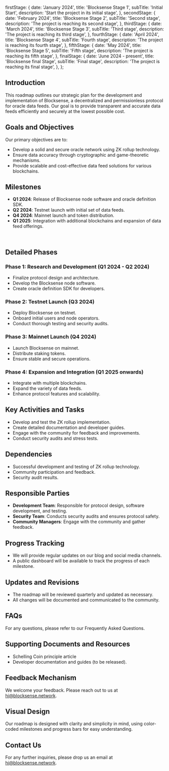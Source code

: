 
  firstStage: {
    date: 'January 2024',
    title: 'Blocksense Stage 1',
    subTitle: 'Initial Start',
    description: 'Start the project in its initial stage',
  },
  secondStage: {
    date: 'February 2024',
    title: 'Blocksense Stage 2',
    subTitle: 'Second stage',
    description: 'The project is reaching its second stage',
  },
  thirdStage: {
    date: 'March 2024',
    title: 'Blocksense Stage 3',
    subTitle: 'Third stage',
    description: 'The project is reaching its third stage',
  },
  fourthStage: {
    date: 'April 2024',
    title: 'Blocksense Stage 4',
    subTitle: 'Fourth stage',
    description: 'The project is reaching its fourth stage',
  },
  fifthStage: {
    date: 'May 2024',
    title: 'Blocksense Stage 5',
    subTitle: 'Fifth stage',
    description: 'The project is reaching its fifth stage',
  },
  finalStage: {
    date: 'June 2024 - present',
    title: 'Blocksense final Stage',
    subTitle: 'Final stage',
    description: 'The project is reaching its final stage',
  },
};

## Introduction
This roadmap outlines our strategic plan for the development and implementation of Blocksense, a decentralized and permissionless protocol for oracle data feeds. Our goal is to provide transparent and accurate data feeds efficiently and securely at the lowest possible cost.

## Goals and Objectives
Our primary objectives are to:
- Develop a solid and secure oracle network using ZK rollup technology.
- Ensure data accuracy through cryptographic and game-theoretic mechanisms.
- Provide scalable and cost-effective data feed solutions for various blockchains.

## Milestones
- **Q1 2024**: Release of Blocksense node software and oracle definition SDK.
- **Q2 2024**: Testnet launch with initial set of data feeds.
- **Q4 2024**: Mainnet launch and token distribution.
- **Q1 2025**: Integration with additional blockchains and expansion of data feed offerings.

&nbsp;
<RoadMap roadMapConfig={roadMapConfig}/>
&nbsp;

## Detailed Phases
### Phase 1: Research and Development (Q1 2024 - Q2 2024)
- Finalize protocol design and architecture.
- Develop the Blocksense node software.
- Create oracle definition SDK for developers.

### Phase 2: Testnet Launch (Q3 2024)
- Deploy Blocksense on testnet.
- Onboard initial users and node operators.
- Conduct thorough testing and security audits.

### Phase 3: Mainnet Launch (Q4 2024)
- Launch Blocksense on mainnet.
- Distribute staking tokens.
- Ensure stable and secure operations.

### Phase 4: Expansion and Integration (Q1 2025 onwards)
- Integrate with multiple blockchains.
- Expand the variety of data feeds.
- Enhance protocol features and scalability.

## Key Activities and Tasks
- Develop and test the ZK rollup implementation.
- Create detailed documentation and developer guides.
- Engage with the community for feedback and improvements.
- Conduct security audits and stress tests.

## Dependencies
- Successful development and testing of ZK rollup technology.
- Community participation and feedback.
- Security audit results.

## Responsible Parties
- **Development Team**: Responsible for protocol design, software development, and testing.
- **Security Team**: Conducts security audits and ensures protocol safety.
- **Community Managers**: Engage with the community and gather feedback.

## Progress Tracking
- We will provide regular updates on our blog and social media channels.
- A public dashboard will be available to track the progress of each milestone.

## Updates and Revisions
- The roadmap will be reviewed quarterly and updated as necessary.
- All changes will be documented and communicated to the community.

## FAQs
For any questions, please refer to our Frequently Asked Questions.

## Supporting Documents and Resources
- Schelling Coin principle article
- Developer documentation and guides (to be released).

## Feedback Mechanism
We welcome your feedback. Please reach out to us at [hi@blocksense.network](mailto:hi@blocksense.network).

## Visual Design
Our roadmap is designed with clarity and simplicity in mind, using color-coded milestones and progress bars for easy understanding.

## Contact Us
For any further inquiries, please drop us an email at [hi@blocksense.network](mailto:hi@blocksense.network).
